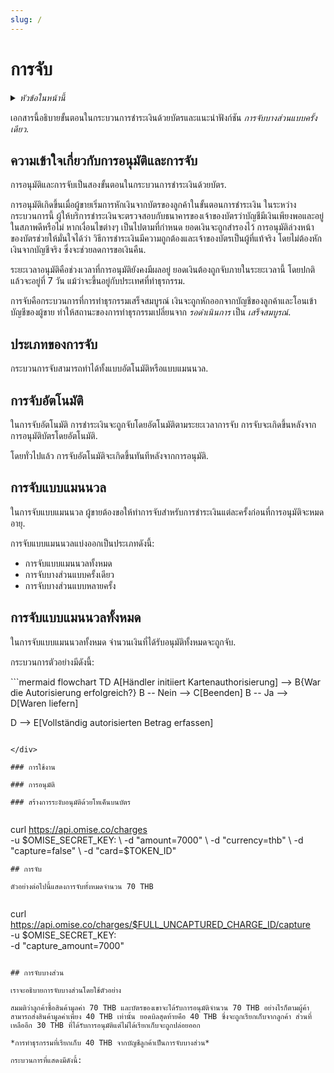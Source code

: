 ```yaml
---
slug: /
---
```



# การจับ

<details>
  <summary><em>หัวข้อในหน้านี้</em></summary>

- [ความเข้าใจเกี่ยวกับการอนุมัติและการจับ](#ความเข้าใจเกี่ยวกับการอนุมัติและการจับ)
- [ประเภทของการจับ](#ประเภทของการจับ)
  - [การจับอัตโนมัติ](#การจับอัตโนมัติ)
  - [การจับแบบแมนนวล](#การจับแบบแมนนวล)
  - [การจับแบบแมนนวลทั้งหมด](#การจับแบบแมนนวลทั้งหมด)
  - [การจับบางส่วนแบบครั้งเดียว](#การจับบางส่วนแบบครั้งเดียว)
  - [การจับบางส่วนแบบหลายครั้ง](#การจับบางส่วนแบบหลายครั้ง)

</details>

เอกสารนี้อธิบายขั้นตอนในกระบวนการชำระเงินด้วยบัตรและแนะนำฟังก์ชัน *การจับบางส่วนแบบครั้งเดียว*.


<!-- 
<TOCInline toc={toc} /> -->

## ความเข้าใจเกี่ยวกับการอนุมัติและการจับ

การอนุมัติและการจับเป็นสองขั้นตอนในกระบวนการชำระเงินด้วยบัตร.

การอนุมัติเกิดขึ้นเมื่อผู้ขายเริ่มการหักเงินจากบัตรของลูกค้าในขั้นตอนการชำระเงิน ในระหว่างกระบวนการนี้ ผู้ให้บริการชำระเงินจะตรวจสอบกับธนาคารของเจ้าของบัตรว่าบัญชีมีเงินเพียงพอและอยู่ในสภาพดีหรือไม่ หากเงื่อนไขต่างๆ เป็นไปตามที่กำหนด ยอดเงินจะถูกสำรองไว้ การอนุมัติล่วงหน้าของบัตรช่วยให้มั่นใจได้ว่า วิธีการชำระเงินมีความถูกต้องและเจ้าของบัตรเป็นผู้ที่แท้จริง โดยไม่ต้องหักเงินจากบัญชีจริง ซึ่งจะช่วยลดการขอเงินคืน.

ระยะเวลาอนุมัติคือช่วงเวลาที่การอนุมัติยังคงมีผลอยู่ ยอดเงินต้องถูกจับภายในระยะเวลานี้ โดยปกติแล้วจะอยู่ที่ 7 วัน แม้ว่าจะขึ้นอยู่กับประเทศที่ทำธุรกรรม.

การจับคือกระบวนการที่การทำธุรกรรมเสร็จสมบูรณ์ เงินจะถูกหักออกจากบัญชีของลูกค้าและโอนเข้าบัญชีของผู้ขาย ทำให้สถานะของการทำธุรกรรมเปลี่ยนจาก *รอดำเนินการ* เป็น *เสร็จสมบูรณ์*.

## ประเภทของการจับ

กระบวนการจับสามารถทำได้ทั้งแบบอัตโนมัติหรือแบบแมนนวล.

## การจับอัตโนมัติ

ในการจับอัตโนมัติ การชำระเงินจะถูกจับโดยอัตโนมัติตามระยะเวลาการจับ การจับจะเกิดขึ้นหลังจากการอนุมัติบัตรโดยอัตโนมัติ.

โดยทั่วไปแล้ว การจับอัตโนมัติจะเกิดขึ้นทันทีหลังจากการอนุมัติ.

## การจับแบบแมนนวล

ในการจับแบบแมนนวล ผู้ขายต้องขอให้ทำการจับสำหรับการชำระเงินแต่ละครั้งก่อนที่การอนุมัติจะหมดอายุ.

การจับแบบแมนนวลแบ่งออกเป็นประเภทดังนี้:

- การจับแบบแมนนวลทั้งหมด
- การจับบางส่วนแบบครั้งเดียว
- การจับบางส่วนแบบหลายครั้ง

## การจับแบบแมนนวลทั้งหมด

ในการจับแบบแมนนวลทั้งหมด จำนวนเงินที่ได้รับอนุมัติทั้งหมดจะถูกจับ.

กระบวนการตัวอย่างมีดังนี้:


<div class="center-mermaid">
```mermaid
flowchart TD
  A[Händler initiiert Kartenauthorisierung] --> B{War die Autorisierung erfolgreich?}
  B -- Nein --> C[Beenden]
  B -- Ja --> D[Waren liefern]
 
  D --> E[Vollständig autorisierten Betrag erfassen]
```

</div>

### การใช้งาน

### การอนุมัติ

### สร้างการระงับอนุมัติด้วยโทเค็นบนบัตร


```
curl https://api.omise.co/charges \
  -u $OMISE_SECRET_KEY: \
  -d "amount=7000" \
  -d "currency=thb" \
  -d "capture=false" \
  -d "card=$TOKEN_ID"
```
## การจับ

ตัวอย่างต่อไปนี้แสดงการจับทั้งหมดจำนวน 70 THB


```
curl https://api.omise.co/charges/$FULL_UNCAPTURED_CHARGE_ID/capture \
  -u $OMISE_SECRET_KEY: \
  -d "capture_amount=7000"
```

## การจับบางส่วน

เราจะอธิบายการจับบางส่วนโดยใช้ตัวอย่าง

สมมติว่าลูกค้าซื้อสินค้ามูลค่า 70 THB และบัตรของเขาจะได้รับการอนุมัติจำนวน 70 THB อย่างไรก็ตามผู้ค้าสามารถส่งสินค้ามูลค่าเพียง 40 THB เท่านั้น ยอดบิลสุดท้ายคือ 40 THB ซึ่งจะถูกเรียกเก็บจากลูกค้า ส่วนที่เหลืออีก 30 THB ที่ได้รับการอนุมัติแต่ไม่ได้เรียกเก็บจะถูกปล่อยออก

*การทำธุรกรรมที่เรียกเก็บ 40 THB จากบัญชีลูกค้าเป็นการจับบางส่วน*

กระบวนการที่แสดงมีดังนี้:
